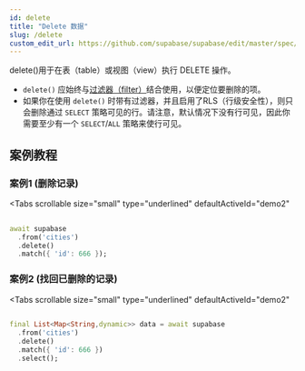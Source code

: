 ```yaml
---
id: delete
title: "Delete 数据"
slug: /delete
custom_edit_url: https://github.com/supabase/supabase/edit/master/spec/supabase_dart_v1.yml
---
```


delete()用于在表（table）或视图（view）执行 DELETE 操作。

* `delete()` 应始终与[过滤器（filter）](/docs/reference/dart/using-filters)结合使用，以便定位要删除的项。
* 如果你在使用 `delete()` 时带有过滤器，并且启用了RLS（行级安全性），则只会删除通过  `SELECT` 策略可见的行。请注意，默认情况下没有行可见，因此你需要至少有一个 `SELECT`/`ALL` 策略来使行可见。




## 案例教程
### 案例1 (删除记录)

<Tabs
  scrollable
  size="small"
  type="underlined"
  defaultActiveId="demo2"
>

<TabPanel id="demo2" label="使用方法">

```dart
                                                                              
await supabase
  .from('cities')
  .delete()
  .match({ 'id': 666 });
```
</TabPanel>

</Tabs>

### 案例2 (找回已删除的记录)

<Tabs
  scrollable
  size="small"
  type="underlined"
  defaultActiveId="demo2"
>

<TabPanel id="demo2" label="使用方法">

```dart
                                                                              
final List<Map<String,dynamic>> data = await supabase
  .from('cities')
  .delete()
  .match({ 'id': 666 })
  .select();
```
</TabPanel>

</Tabs>